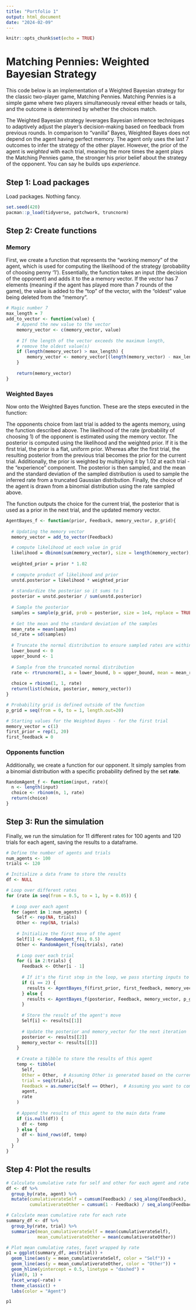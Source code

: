 ```yaml
---
title: "Portfolio 1"
output: html_document
date: "2024-02-09"
---
```


```r
knitr::opts_chunk$set(echo = TRUE)
```

# Matching Pennies: Weighted Bayesian Strategy

This code below is an implementation of a Weighted Bayesian strategy for the classic two-player game, Matching Pennies. Matching Pennies is a simple game where two players simultaneously reveal either heads or tails, and the outcome is determined by whether the choices match.

The Weighted Bayesian strategy leverages Bayesian inference techniques to adaptively adjust the player's decision-making based on feedback from previous rounds. In comparison to "vanilla" Bayes, Weighted Bayes does not depend on the agent having perfect memory. The agent only uses the last 7 outcomes to infer the strategy of the other player. However, the prior of the agent is *weighted* with each trial, meaning the more times the agent plays the Matching Pennies game, the stronger his prior belief about the strategy of the opponent. You can say he builds ups *experience*.

## Step 1: Load packages

Load packages. Nothing fancy.

```r

set.seed(420)
pacman::p_load(tidyverse, patchwork, truncnorm)

```

## Step 2: Create functions

### Memory

First, we create a function that represents the "working memory" of the agent, which is used for computing the likelihood of the strategy (probability of choosing penny '1'). Essentially, the function takes an input (the decision of the opponent) and adds it to the a memory vector. If the vector has 7 elements (meaning if the agent has played more than 7 rounds of the game), the value is added to the "top" of the vector, with the "oldest" value being deleted from the "memory".


```r

# Magic number 7
max_length = 7
add_to_vector <- function(value) {
    # Append the new value to the vector
    memory_vector <- c(memory_vector, value)
    
    # If the length of the vector exceeds the maximum length,
    # remove the oldest value(s)
    if (length(memory_vector) > max_length) {
        memory_vector <- memory_vector[(length(memory_vector) - max_length + 1):length(memory_vector)]
    }
    
    return(memory_vector)
}

```

### Weighted Bayes

Now onto the Weighted Bayes function. These are the steps executed in the function:

The opponents choice from last trial is added to the agents memory, using the function described above.
The likelihood of the rate (probability of choosing 1) of the opponent is estimated using the memory vector.
The posterior is computed using the likelihood and the weighted prior.
  If it is the first trial, the prior is a flat, uniform prior. Whereas after the first trial, the resulting posterior from the previous trial becomes the prior for the current trial.
  Additionally, the prior is weighted by multiplying it by 1.02 at each trial - the "experience" component.
The posterior is then sampled, and the mean and the standard deviation of the sampled distribution is used to sample the inferred rate from a truncated Gaussian distribution.
Finally, the choice of the agent is drawn from a binomial distribution using the rate sampled above.

The function outputs the choice for the current trial, the posterior that is used as a prior in the next trial, and the updated memory vector.

```r

AgentBayes_f <- function(prior, Feedback, memory_vector, p_grid){
  
  # Updating the memory vector
  memory_vector = add_to_vector(Feedback)

  # compute likelihood at each value in grid
  likelihood = dbinom(sum(memory_vector), size = length(memory_vector), prob = p_grid)
  
  weighted_prior = prior * 1.02
  
  # compute product of likelihood and prior
  unstd.posterior = likelihood * weighted_prior
  
  # standardize the posterior so it sums to 1
  posterior = unstd.posterior / sum(unstd.posterior)
  
  # Sample the posterior
  samples = sample(p_grid, prob = posterior, size = 1e4, replace = TRUE)
  
  # Get the mean and the standard deviation of the samples
  mean_rate = mean(samples)
  sd_rate = sd(samples)
  
  # Truncate the normal distribution to ensure sampled rates are within [0, 1]
  lower_bound <- 0
  upper_bound <- 1
  
  # Sample from the truncated normal distribution
  rate <- rtruncnorm(1, a = lower_bound, b = upper_bound, mean = mean_rate, sd = sd_rate)
  
  choice = rbinom(1, 1, rate)
  return(list(choice, posterior, memory_vector))
}

# Probability grid is defined outside of the function
p_grid = seq(from = 0, to = 1, length.out=20)

# Starting values for the Weighted Bayes - for the first trial
memory_vector = c(1)
first_prior = rep(1, 20)
first_feedback = 0

```

### Opponents function

Additionally, we create a function for our opponent. It simply samples from a binomial distribution with a specific probability defined by the set **rate**.

```r

RandomAgent_f <- function(input, rate){
  n <- length(input)
  choice <- rbinom(n, 1, rate)
  return(choice)
}

```

## Step 3: Run the simulation

Finally, we run the simulation for 11 different rates for 100 agents and 120 trials for each agent, saving the results to a dataframe.

```r
# Define the number of agents and trials
num_agents <- 100
trials <- 120

# Initialize a data frame to store the results
df <- NULL

# Loop over different rates
for (rate in seq(from = 0.5, to = 1, by = 0.05)) {
  
  # Loop over each agent
  for (agent in 1:num_agents) {
    Self <- rep(NA, trials)
    Other <- rep(NA, trials)
    
    # Initialize the first move of the agent
    Self[1] <- RandomAgent_f(1, 0.5)
    Other <- RandomAgent_f(seq(trials), rate)
    
    # Loop over each trial
    for (i in 2:trials) {
      Feedback <- Other[i - 1]
      
      # If it's the first step in the loop, we pass starting inputs to our Weighted Bayes - a flat prior, and a sample input that will make his starting belief about the outcome to be 50/50.
      if (i == 2) {
        results <- AgentBayes_f(first_prior, first_feedback, memory_vector, p_grid)  # Use initial values
      } else {
        results <- AgentBayes_f(posterior, Feedback, memory_vector, p_grid)  # Use posterior from previous iteration
      }
      
      # Store the result of the agent's move
      Self[i] <- results[[1]]
      
      # Update the posterior and memory_vector for the next iteration
      posterior <- results[[2]]
      memory_vector <- results[[3]]
    }
    
    # Create a tibble to store the results of this agent
    temp <- tibble(
      Self,
      Other = Other,  # Assuming Other is generated based on the current rate
      trial = seq(trials),
      Feedback = as.numeric(Self == Other),  # Assuming you want to compare the moves of Self and Other
      agent,
      rate
    )
    
    # Append the results of this agent to the main data frame
    if (is.null(df)) {
      df <- temp
    } else {
      df <- bind_rows(df, temp)
    }
  }
}

```

## Step 4: Plot the results

```r

# Calculate cumulative rate for self and other for each agent and rate
df <- df %>%
  group_by(rate, agent) %>%
  mutate(cumulativerateSelf = cumsum(Feedback) / seq_along(Feedback),
         cumulativerateOther = cumsum(1 - Feedback) / seq_along(Feedback))

# Calculate mean cumulative rate for each rate
summary_df <- df %>%
  group_by(rate, trial) %>%
  summarize(mean_cumulativerateSelf = mean(cumulativerateSelf),
            mean_cumulativerateOther = mean(cumulativerateOther))

# Plot mean cumulative rates, facet wrapped by rate
p1 = ggplot(summary_df, aes(trial)) + 
  geom_line(aes(y = mean_cumulativerateSelf, color = "Self")) +
  geom_line(aes(y = mean_cumulativerateOther, color = "Other")) +
  geom_hline(yintercept = 0.5, linetype = "dashed") +
  ylim(0, 1) +
  facet_wrap(~rate) +
  theme_classic() +
  labs(color = "Agent")

p1

```

